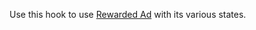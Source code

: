 
Use this hook to use [Rewarded Ad](https://developers.google.com/admob/android/rewarded) with its various states.

<UseFullScreenAd />
